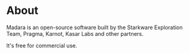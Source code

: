 # About

Madara is an open-source software built by the Starkware Exploration Team, Pragma, Karnot, Kasar Labs and other partners.

It's free for commercial use.
